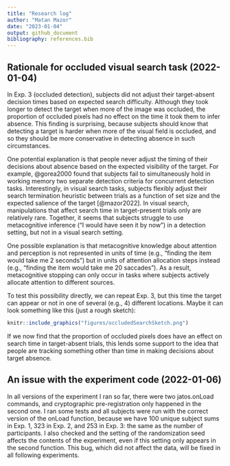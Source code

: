 ```yaml
---
title: "Research log"
author: "Matan Mazor"
date: "2023-01-04"
output: github_document
bibliography: references.bib
---
```


## Rationale for occluded visual search task (2022-01-04)

In Exp. 3 (occluded detection), subjects did not adjust their target-absent decision times based on expected search difficulty. Although they took longer to detect the target when more of the image was occluded, the proportion of occluded pixels had no effect on the time it took them to infer absence. This finding is surprising, because subjects should know that detecting a target is harder when more of the visual field is occluded, and so they should be more conservative in detecting absence in such circumstances.

One potential explanation is that people never adjust the timing of their decisions about absence based on the expected visibility of the target. For example, @gorea2000 found that subjects fail to simultaneously hold in working memory two separate detection criteria for concurrent detection tasks. Interestingly, in visual search tasks, subjects flexibly adjust their search termination heuristic between trials as a function of set size and the expected salience of the target [@mazor2022]. In visual search, manipulations that affect search time in target-present trials only are relatively rare. Together, it seems that subjects struggle to use metacognitive inference ("I would have seen it by now") in a detection setting, but not in a visual search setting.

One possible explanation is that metacognitive knowledge about attention and perception is not represented in units of time (e.g., "finding the item would take me 2 seconds") but in units of attention allocation steps instead (e.g., "finding the item would take me 20 saccades"). As a result, metacognitive stopping can only occur in tasks where subjects actively allocate attention to different sources.

To test this possibility directly, we can repeat Exp. 3, but this time the target can appear or not in one of several (e.g., 4) different locations. Maybe it can look something like this (just a rough sketch):

```r
knitr::include_graphics("figures/occludedSearchSketch.png")
```

If we now find that the proportion of occluded pixels does have an effect on search time in target-absent trials, this lends some support to the idea that people are tracking something other than time in making decisions about target absence.

## An issue with the experiment code (2022-01-06)

In all versions of the experiment I ran so far, there were two jatos.onLoad commands, and cryptographic pre-registration only happened in the second one. I ran some tests and all subjects were run with the correct version of the onLoad function, because we have 100 unique subject sums in Exp. 1, 323 in Exp. 2, and 253 in Exp. 3: the same as the number of participants. I also checked and the setting of the randomization seed affects the contents of the experiment, even if this setting only appears in the second function. This bug, which did not affect the data, will be fixed in all following experiments.
